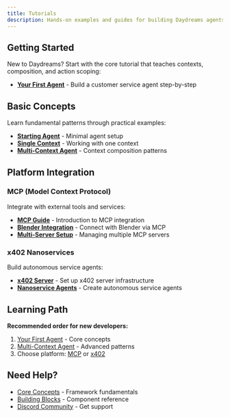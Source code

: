 ```yaml
---
title: Tutorials
description: Hands-on examples and guides for building Daydreams agents.
---
```


## Getting Started

New to Daydreams? Start with the core tutorial that teaches contexts, composition, and action scoping:

- **[Your First Agent](/docs/core/first-agent)** - Build a customer service agent step-by-step

## Basic Concepts

Learn fundamental patterns through practical examples:

- **[Starting Agent](/docs/tutorials/basic/starting-agent)** - Minimal agent setup
- **[Single Context](/docs/tutorials/basic/single-context)** - Working with one context
- **[Multi-Context Agent](/docs/tutorials/basic/multi-context-agent)** - Context composition patterns

## Platform Integration

### MCP (Model Context Protocol)

Integrate with external tools and services:

- **[MCP Guide](/docs/tutorials/mcp/mcp-guide)** - Introduction to MCP integration
- **[Blender Integration](/docs/tutorials/mcp/blender)** - Connect with Blender via MCP
- **[Multi-Server Setup](/docs/tutorials/mcp/multi-server)** - Managing multiple MCP servers

### x402 Nanoservices

Build autonomous service agents:

- **[x402 Server](/docs/tutorials/x402/server)** - Set up x402 server infrastructure  
- **[Nanoservice Agents](/docs/tutorials/x402/nanoservice)** - Create autonomous service agents

## Learning Path

**Recommended order for new developers:**

1. [Your First Agent](/docs/core/first-agent) - Core concepts
2. [Multi-Context Agent](/docs/tutorials/basic/multi-context-agent) - Advanced patterns
3. Choose platform: [MCP](/docs/tutorials/mcp/mcp-guide) or [x402](/docs/tutorials/x402/server)

## Need Help?

- [Core Concepts](/docs/core/concepts) - Framework fundamentals
- [Building Blocks](/docs/core/concepts/building-blocks) - Component reference
- [Discord Community](https://discord.gg/rt8ajxQvXh) - Get support

